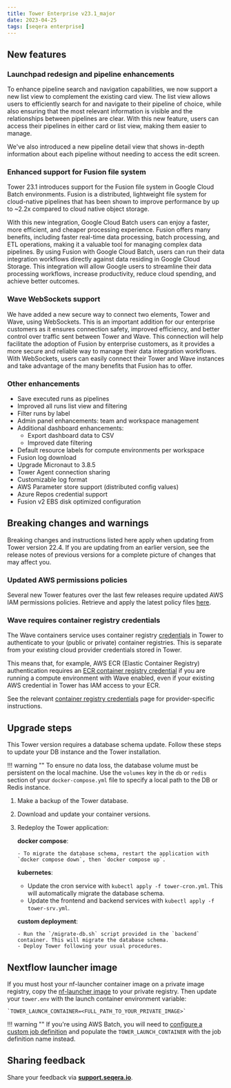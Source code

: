 ```yaml
---
title: Tower Enterprise v23.1_major
date: 2023-04-25
tags: [seqera enterprise]
---
```


## New features

### Launchpad redesign and pipeline enhancements

To enhance pipeline search and navigation capabilities, we now support a new list view to complement the existing card view. The list view allows users to efficiently search for and navigate to their pipeline of choice, while also ensuring that the most relevant information is visible and the relationships between pipelines are clear. With this new feature, users can access their pipelines in either card or list view, making them easier to manage.

We've also introduced a new pipeline detail view that shows in-depth information about each pipeline without needing to access the edit screen.

### Enhanced support for Fusion file system

Tower 23.1 introduces support for the Fusion file system in Google Cloud Batch environments. Fusion is a distributed, lightweight file system for cloud-native pipelines that has been shown to improve performance by up to ~2.2x compared to cloud native object storage.

With this new integration, Google Cloud Batch users can enjoy a faster, more efficient, and cheaper processing experience. Fusion offers many benefits, including faster real-time data processing, batch processing, and ETL operations, making it a valuable tool for managing complex data pipelines. By using Fusion with Google Cloud Batch, users can run their data integration workflows directly against data residing in Google Cloud Storage. This integration will allow Google users to streamline their data processing workflows, increase productivity, reduce cloud spending, and achieve better outcomes.

### Wave WebSockets support

We have added a new secure way to connect two elements, Tower and Wave, using WebSockets. This is an important addition for our enterprise customers as it ensures connection safety, improved efficiency, and better control over traffic sent between Tower and Wave. This connection will help facilitate the adoption of Fusion by enterprise customers, as it provides a more secure and reliable way to manage their data integration workflows. With WebSockets, users can easily connect their Tower and Wave instances and take advantage of the many benefits that Fusion has to offer.

### Other enhancements

- Save executed runs as pipelines
- Improved all runs list view and filtering
- Filter runs by label
- Admin panel enhancements: team and workspace management
- Additional dashboard enhancements:
  - Export dashboard data to CSV
  - Improved date filtering
- Default resource labels for compute environments per workspace
- Fusion log download
- Upgrade Micronaut to 3.8.5
- Tower Agent connection sharing
- Customizable log format
- AWS Parameter store support (distributed config values)
- Azure Repos credential support
- Fusion v2 EBS disk optimized configuration

## Breaking changes and warnings

Breaking changes and instructions listed here apply when updating from Tower version 22.4. If you are updating from an earlier version, see the release notes of previous versions for a complete picture of changes that may affect you.

### Updated AWS permissions policies

Several new Tower features over the last few releases require updated AWS IAM permissions policies. Retrieve and apply the latest policy files [here](https://github.com/seqeralabs/nf-tower-aws).

### Wave requires container registry credentials

The Wave containers service uses container registry [credentials](https://docs.seqera.io/platform/23.1/credentials/overview.mdx) in Tower to authenticate to your (public or private) container registries. This is separate from your existing cloud provider credentials stored in Tower.

This means that, for example, AWS ECR (Elastic Container Registry) authentication requires an [ECR container registry credential](https://docs.seqera.io/platform/23.1/credentials/aws_registry_credentials.mdx) if you are running a compute environment with Wave enabled, even if your existing AWS credential in Tower has IAM access to your ECR.

See the relevant [container registry credentials](https://docs.seqera.io/platform/23.1/credentials/overview.mdx) page for provider-specific instructions.

## Upgrade steps

This Tower version requires a database schema update. Follow these steps to update your DB instance and the Tower installation.

!!! warning ""
    To ensure no data loss, the database volume must be persistent on the local machine. Use the `volumes` key in the `db` or `redis` section of your `docker-compose.yml` file to specify a local path to the DB or Redis instance.

1. Make a backup of the Tower database.
2. Download and update your container versions.
3. Redeploy the Tower application:

    **docker compose**:

       - To migrate the database schema, restart the application with `docker compose down`, then `docker compose up`.

    **kubernetes**:

      - Update the cron service with `kubectl apply -f tower-cron.yml`. This will automatically migrate the database schema.
      - Update the frontend and backend services with `kubectl apply -f tower-srv.yml`.

    **custom deployment**:

       - Run the `/migrate-db.sh` script provided in the `backend` container. This will migrate the database schema.
       - Deploy Tower following your usual procedures.

## Nextflow launcher image

If you must host your nf-launcher container image on a private image registry, copy the [nf-launcher image](https://quay.io/seqeralabs/nf-launcher:j17-23.04.1) to your private registry. Then update your `tower.env` with the launch container environment variable:

    `TOWER_LAUNCH_CONTAINER=<FULL_PATH_TO_YOUR_PRIVATE_IMAGE>`

!!! warning ""
    If you're using AWS Batch, you will need to [configure a custom job definition](https://docs.seqera.io/platform/23.1/advanced-topics/custom-launch-container.mdx) and populate the `TOWER_LAUNCH_CONTAINER` with the job definition name instead.

## Sharing feedback

Share your feedback via [**support.seqera.io**](https://support.seqera.io).

